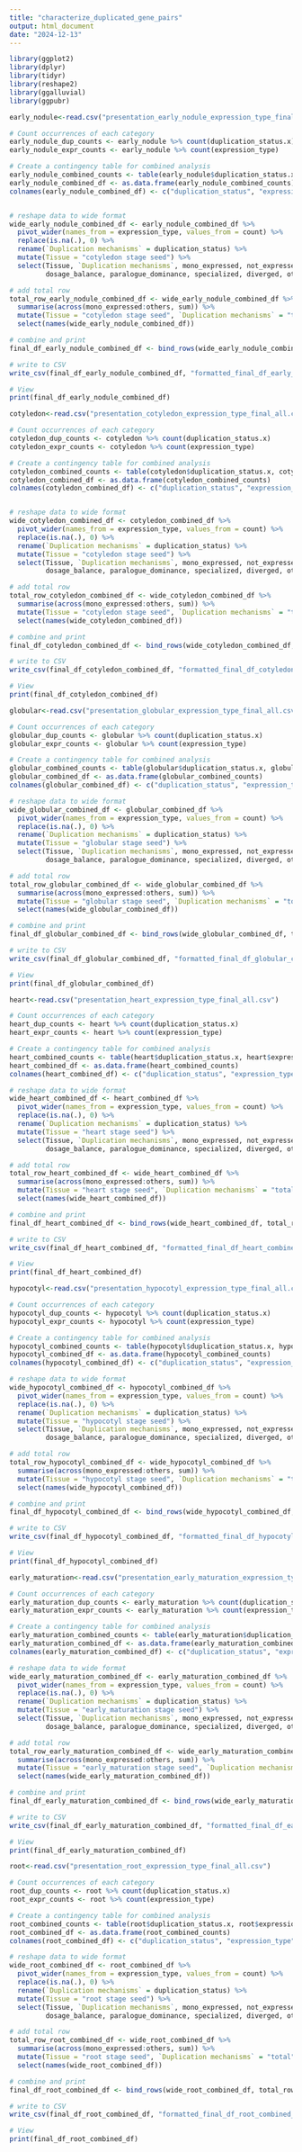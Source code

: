```yaml
---
title: "characterize_duplicated_gene_pairs"
output: html_document
date: "2024-12-13"
---
```


```r
library(ggplot2)
library(dplyr)
library(tidyr)
library(reshape2)
library(ggalluvial)
library(ggpubr)
```

```r
early_nodule<-read.csv("presentation_early_nodule_expression_type_final_all.csv")

# Count occurrences of each category
early_nodule_dup_counts <- early_nodule %>% count(duplication_status.x)
early_nodule_expr_counts <- early_nodule %>% count(expression_type)

# Create a contingency table for combined analysis
early_nodule_combined_counts <- table(early_nodule$duplication_status.x, early_nodule$expression_type)
early_nodule_combined_df <- as.data.frame(early_nodule_combined_counts)
colnames(early_nodule_combined_df) <- c("duplication_status", "expression_type", "count")


# reshape data to wide format
wide_early_nodule_combined_df <- early_nodule_combined_df %>%
  pivot_wider(names_from = expression_type, values_from = count) %>%
  replace(is.na(.), 0) %>%
  rename(`Duplication mechanisms` = duplication_status) %>%
  mutate(Tissue = "cotyledon stage seed") %>%
  select(Tissue, `Duplication mechanisms`, mono_expressed, not_expressed,
         dosage_balance, paralogue_dominance, specialized, diverged, others)

# add total row
total_row_early_nodule_combined_df <- wide_early_nodule_combined_df %>%
  summarise(across(mono_expressed:others, sum)) %>%
  mutate(Tissue = "cotyledon stage seed", `Duplication mechanisms` = "total") %>%
  select(names(wide_early_nodule_combined_df))

# combine and print
final_df_early_nodule_combined_df <- bind_rows(wide_early_nodule_combined_df, total_row_early_nodule_combined_df)

# write to CSV
write_csv(final_df_early_nodule_combined_df, "formatted_final_df_early_nodule_combined_df.csv")

# View
print(final_df_early_nodule_combined_df)

```

```r
cotyledon<-read.csv("presentation_cotyledon_expression_type_final_all.csv")

# Count occurrences of each category
cotyledon_dup_counts <- cotyledon %>% count(duplication_status.x)
cotyledon_expr_counts <- cotyledon %>% count(expression_type)

# Create a contingency table for combined analysis
cotyledon_combined_counts <- table(cotyledon$duplication_status.x, cotyledon$expression_type)
cotyledon_combined_df <- as.data.frame(cotyledon_combined_counts)
colnames(cotyledon_combined_df) <- c("duplication_status", "expression_type", "count")


# reshape data to wide format
wide_cotyledon_combined_df <- cotyledon_combined_df %>%
  pivot_wider(names_from = expression_type, values_from = count) %>%
  replace(is.na(.), 0) %>%
  rename(`Duplication mechanisms` = duplication_status) %>%
  mutate(Tissue = "cotyledon stage seed") %>%
  select(Tissue, `Duplication mechanisms`, mono_expressed, not_expressed,
         dosage_balance, paralogue_dominance, specialized, diverged, others)

# add total row
total_row_cotyledon_combined_df <- wide_cotyledon_combined_df %>%
  summarise(across(mono_expressed:others, sum)) %>%
  mutate(Tissue = "cotyledon stage seed", `Duplication mechanisms` = "total") %>%
  select(names(wide_cotyledon_combined_df))

# combine and print
final_df_cotyledon_combined_df <- bind_rows(wide_cotyledon_combined_df, total_row_cotyledon_combined_df)

# write to CSV
write_csv(final_df_cotyledon_combined_df, "formatted_final_df_cotyledon_combined_df.csv")

# View
print(final_df_cotyledon_combined_df)
```

```r

globular<-read.csv("presentation_globular_expression_type_final_all.csv")

# Count occurrences of each category
globular_dup_counts <- globular %>% count(duplication_status.x)
globular_expr_counts <- globular %>% count(expression_type)

# Create a contingency table for combined analysis
globular_combined_counts <- table(globular$duplication_status.x, globular$expression_type)
globular_combined_df <- as.data.frame(globular_combined_counts)
colnames(globular_combined_df) <- c("duplication_status", "expression_type", "count")

# reshape data to wide format
wide_globular_combined_df <- globular_combined_df %>%
  pivot_wider(names_from = expression_type, values_from = count) %>%
  replace(is.na(.), 0) %>%
  rename(`Duplication mechanisms` = duplication_status) %>%
  mutate(Tissue = "globular stage seed") %>%
  select(Tissue, `Duplication mechanisms`, mono_expressed, not_expressed,
         dosage_balance, paralogue_dominance, specialized, diverged, others)

# add total row
total_row_globular_combined_df <- wide_globular_combined_df %>%
  summarise(across(mono_expressed:others, sum)) %>%
  mutate(Tissue = "globular stage seed", `Duplication mechanisms` = "total") %>%
  select(names(wide_globular_combined_df))

# combine and print
final_df_globular_combined_df <- bind_rows(wide_globular_combined_df, total_row_globular_combined_df)

# write to CSV
write_csv(final_df_globular_combined_df, "formatted_final_df_globular_combined_df.csv")

# View
print(final_df_globular_combined_df)
```


```r

heart<-read.csv("presentation_heart_expression_type_final_all.csv")

# Count occurrences of each category
heart_dup_counts <- heart %>% count(duplication_status.x)
heart_expr_counts <- heart %>% count(expression_type)

# Create a contingency table for combined analysis
heart_combined_counts <- table(heart$duplication_status.x, heart$expression_type)
heart_combined_df <- as.data.frame(heart_combined_counts)
colnames(heart_combined_df) <- c("duplication_status", "expression_type", "count")

# reshape data to wide format
wide_heart_combined_df <- heart_combined_df %>%
  pivot_wider(names_from = expression_type, values_from = count) %>%
  replace(is.na(.), 0) %>%
  rename(`Duplication mechanisms` = duplication_status) %>%
  mutate(Tissue = "heart stage seed") %>%
  select(Tissue, `Duplication mechanisms`, mono_expressed, not_expressed,
         dosage_balance, paralogue_dominance, specialized, diverged, others)

# add total row
total_row_heart_combined_df <- wide_heart_combined_df %>%
  summarise(across(mono_expressed:others, sum)) %>%
  mutate(Tissue = "heart stage seed", `Duplication mechanisms` = "total") %>%
  select(names(wide_heart_combined_df))

# combine and print
final_df_heart_combined_df <- bind_rows(wide_heart_combined_df, total_row_heart_combined_df)

# write to CSV
write_csv(final_df_heart_combined_df, "formatted_final_df_heart_combined_df.csv")

# View
print(final_df_heart_combined_df)
```

```r

hypocotyl<-read.csv("presentation_hypocotyl_expression_type_final_all.csv")

# Count occurrences of each category
hypocotyl_dup_counts <- hypocotyl %>% count(duplication_status.x)
hypocotyl_expr_counts <- hypocotyl %>% count(expression_type)

# Create a contingency table for combined analysis
hypocotyl_combined_counts <- table(hypocotyl$duplication_status.x, hypocotyl$expression_type)
hypocotyl_combined_df <- as.data.frame(hypocotyl_combined_counts)
colnames(hypocotyl_combined_df) <- c("duplication_status", "expression_type", "count")

# reshape data to wide format
wide_hypocotyl_combined_df <- hypocotyl_combined_df %>%
  pivot_wider(names_from = expression_type, values_from = count) %>%
  replace(is.na(.), 0) %>%
  rename(`Duplication mechanisms` = duplication_status) %>%
  mutate(Tissue = "hypocotyl stage seed") %>%
  select(Tissue, `Duplication mechanisms`, mono_expressed, not_expressed,
         dosage_balance, paralogue_dominance, specialized, diverged, others)

# add total row
total_row_hypocotyl_combined_df <- wide_hypocotyl_combined_df %>%
  summarise(across(mono_expressed:others, sum)) %>%
  mutate(Tissue = "hypocotyl stage seed", `Duplication mechanisms` = "total") %>%
  select(names(wide_hypocotyl_combined_df))

# combine and print
final_df_hypocotyl_combined_df <- bind_rows(wide_hypocotyl_combined_df, total_row_hypocotyl_combined_df)

# write to CSV
write_csv(final_df_hypocotyl_combined_df, "formatted_final_df_hypocotyl_combined_df.csv")

# View
print(final_df_hypocotyl_combined_df)
```


```r

early_maturation<-read.csv("presentation_early_maturation_expression_type_final_all.csv")

# Count occurrences of each category
early_maturation_dup_counts <- early_maturation %>% count(duplication_status.x)
early_maturation_expr_counts <- early_maturation %>% count(expression_type)

# Create a contingency table for combined analysis
early_maturation_combined_counts <- table(early_maturation$duplication_status.x, early_maturation$expression_type)
early_maturation_combined_df <- as.data.frame(early_maturation_combined_counts)
colnames(early_maturation_combined_df) <- c("duplication_status", "expression_type", "count")

# reshape data to wide format
wide_early_maturation_combined_df <- early_maturation_combined_df %>%
  pivot_wider(names_from = expression_type, values_from = count) %>%
  replace(is.na(.), 0) %>%
  rename(`Duplication mechanisms` = duplication_status) %>%
  mutate(Tissue = "early_maturation stage seed") %>%
  select(Tissue, `Duplication mechanisms`, mono_expressed, not_expressed,
         dosage_balance, paralogue_dominance, specialized, diverged, others)

# add total row
total_row_early_maturation_combined_df <- wide_early_maturation_combined_df %>%
  summarise(across(mono_expressed:others, sum)) %>%
  mutate(Tissue = "early_maturation stage seed", `Duplication mechanisms` = "total") %>%
  select(names(wide_early_maturation_combined_df))

# combine and print
final_df_early_maturation_combined_df <- bind_rows(wide_early_maturation_combined_df, total_row_early_maturation_combined_df)

# write to CSV
write_csv(final_df_early_maturation_combined_df, "formatted_final_df_early_maturation_combined_df.csv")

# View
print(final_df_early_maturation_combined_df)
```

```r

root<-read.csv("presentation_root_expression_type_final_all.csv")

# Count occurrences of each category
root_dup_counts <- root %>% count(duplication_status.x)
root_expr_counts <- root %>% count(expression_type)

# Create a contingency table for combined analysis
root_combined_counts <- table(root$duplication_status.x, root$expression_type)
root_combined_df <- as.data.frame(root_combined_counts)
colnames(root_combined_df) <- c("duplication_status", "expression_type", "count")

# reshape data to wide format
wide_root_combined_df <- root_combined_df %>%
  pivot_wider(names_from = expression_type, values_from = count) %>%
  replace(is.na(.), 0) %>%
  rename(`Duplication mechanisms` = duplication_status) %>%
  mutate(Tissue = "root stage seed") %>%
  select(Tissue, `Duplication mechanisms`, mono_expressed, not_expressed,
         dosage_balance, paralogue_dominance, specialized, diverged, others)

# add total row
total_row_root_combined_df <- wide_root_combined_df %>%
  summarise(across(mono_expressed:others, sum)) %>%
  mutate(Tissue = "root stage seed", `Duplication mechanisms` = "total") %>%
  select(names(wide_root_combined_df))

# combine and print
final_df_root_combined_df <- bind_rows(wide_root_combined_df, total_row_root_combined_df)

# write to CSV
write_csv(final_df_root_combined_df, "formatted_final_df_root_combined_df.csv")

# View
print(final_df_root_combined_df)
```

